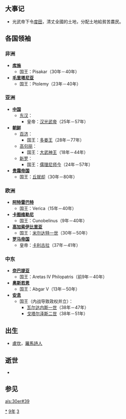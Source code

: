 {{yearTOC|39|东汉'''[[建武_(汉光武帝)|建武]]十五年'''}}

== 大事记 ==
*光武帝下令[[度田|度田]]，清丈全國的土地，分配土地給貧苦農民。
== 各国领袖 ==
=== 非洲 ===
*'''[[库施|库施]]'''
**国王：Pisakar（30年－40年）
*'''[[毛里塔尼亚|毛里塔尼亚]]'''
**国王：Ptolemy（23年－40年）

=== 亚洲 ===
*'''[[中国|中国]]'''
**[[东汉|东汉]]：
***皇帝：[[汉光武帝|汉光武帝]]（25年－57年）
*'''[[古朝鮮|朝鲜]]'''
**[[百济|百济]]：
***国王：[[多娄王|多娄王]]（28年－77年）
**[[高句丽|高句丽]]：
***国王：[[大武神王|大武神王]]（18年－44年）
**[[新罗|新罗]]：
***国王：[[儒理尼师今|儒理尼师今]]（24年－57年）
*'''[[贵霜帝国|贵霜帝国]]'''
**国王：[[丘就却|丘就却]]（30年－80年）

=== 欧洲 ===
*'''[[阿特雷巴特|阿特雷巴特]]'''
**国王：Verica（15年－40年）
*'''[[卡图维勒尼|卡图维勒尼]]'''
**国王：Cunobelinus（9年－40年）
*'''[[高加索伊比里亚|高加索伊比里亚]]'''
**国王：[[米尔达特一世|米尔达特一世]]（30年－50年）
*'''[[罗马帝国|罗马帝国]]'''
**皇帝：[[卡利古拉|卡利古拉]]（37年－41年）

=== 中东 ===
*'''[[奈巴提亚|奈巴提亚]]'''
**国王：Aretas IV Philopatris（前9年－40年）
*'''[[奥斯若恩|奥斯若恩]]'''
**国王：Abgar V（13年－50年）
*'''[[安息_(国家)|安息]]''' 
**国王（内战导致政权并立）：
***[[瓦尔达内斯一世|瓦尔达内斯一世]]（38年－47年）
***[[戈塔尔泽斯二世|戈塔尔泽斯二世]]（38年－51年）

== 出生 ==
* [[盧坎|盧坎]]，[[羅馬|羅馬]][[詩人|詩人]]
== 逝世 ==
*

== 参见 ==
{{Wikisource year mention}}

[[Category:39年|*]]
[[Category:30年代|9年]]
[[Category:1世纪各年|3]]

[[als:30er#39|als:30er#39]]